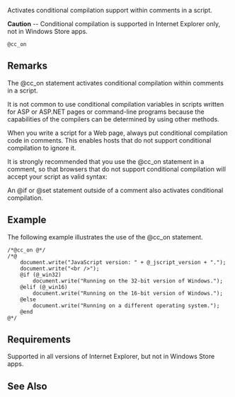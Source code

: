 Activates conditional compilation support within comments in a script.

'''Caution''' -- Conditional compilation is supported in Internet Explorer only, not in Windows Store apps.

 @cc_on

==Remarks==
The @cc_on statement activates conditional compilation within comments in a script.

It is not common to use conditional compilation variables in scripts written for ASP or ASP.NET pages or command-line programs because the capabilities of the compilers can be determined by using other methods.

When you write a script for a Web page, always put conditional compilation code in comments. This enables hosts that do not support conditional compilation to ignore it.

It is strongly recommended that you use the @cc_on statement in a comment, so that browsers that do not support conditional compilation will accept your script as valid syntax:

An @if or @set statement outside of a comment also activates conditional compilation.


==Example==
The following example illustrates the use of the @cc_on statement.

 /*@cc_on @*/
 /*@
     document.write("JavaScript version: " + @_jscript_version + ".");
     document.write("&lt;br /&gt;");
     @if (@_win32)
         document.write("Running on the 32-bit version of Windows.");
     @elif (@_win16)
         document.write("Running on the 16-bit version of Windows.");
     @else
         document.write("Running on a different operating system.");
     @end
 @*/

==Requirements==
Supported in all versions of Internet Explorer, but not in Windows Store apps.


==See Also==

              

              

              

              
